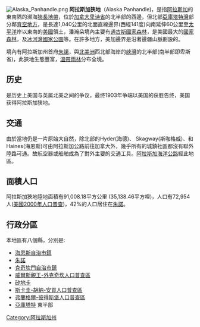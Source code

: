 [[File:Alaska_Panhandle.png|thumb]]
'''阿拉斯加狹地'''（Alaska Panhandle)，是指[[阿拉斯加|阿拉斯加]]的東南隅的濒海[[狭地|狹長地帶]]，位於[[加拿大|加拿大]][[卑诗省|卑诗省]]的北半部的西邊，但北部[[亞庫塔特灣|亞庫塔特灣]]部分鄰[[育空地方|育空地方]]，是長達1,040公里的北面直線邊界(西經141度)向南延伸60公里至[[太平洋|太平洋]]岸以東南的[[美國|美國]]領土，潘瀚朵境內主要有[[通古斯國家森林|通古斯國家森林]]，是美國最大的[[國家森林|國家森林]]，及[[冰河灣國家公園|冰河灣國家公園]]等。在許多地方，美加邊界是沿著邊疆山脈劃設的。

境內有阿拉斯加州首府[[朱諾_(阿拉斯加州)|朱諾]]，與[[北美洲|北美洲]]西北部海岸的[[峽灣|峽灣]]的北半部(南半部即卑斯省)，此狹地生態豐富，[[溫帶雨林|溫帶雨林]]分布全境。

== 历史 ==
{{tsl|en|Alaska boundary dispute|阿拉斯加边界争议}}是历史上美国与英属北美之间的争议，最终1903年争端以美国的获胜告终，美国获得阿拉斯加狭地。

== 交通 ==
由於當地仍是一片原始大自然，除北部的Hyder(海德)、 Skagway(斯咖格威)、和Haines(海恩斯)可由阿拉斯加公路前往加拿大外，幾乎所有的城鎮社區都沒有聯外陸路可通。故航空器或船舶成為了對外主要的交通工具。[[阿拉斯加海洋公路|阿拉斯加海洋公路]]經此地區。

== 面積人口 ==
阿拉斯加狹地陸地面積有91,008.18平方公里 (35,138.46平方哩)，人口有72,954人([[美國2000年人口普查|美國2000年人口普查]])，42%的人口居住在[[朱諾_(阿拉斯加州)|朱諾]]。



==行政分區==
本地區有八個縣，分別是:
*[[海恩斯自治市鎮|海恩斯自治市鎮]]
*[[朱諾_(阿拉斯加州)|朱諾]]
*[[克奇坎門自治市鎮|克奇坎門自治市鎮]]
*[[威爾斯親王-外克奇坎人口普查區|威爾斯親王-外克奇坎人口普查區]]
*[[矽地卡|矽地卡]]
*[[斯卡圭-胡納-安貢人口普查區|斯卡圭-胡納-安貢人口普查區]]
*[[弗蘭格爾-彼得斯堡人口普查區|弗蘭格爾-彼得斯堡人口普查區]]
*[[亞庫塔特|亞庫塔特]] 東半部

[[Category:阿拉斯加州|Category:阿拉斯加州]]